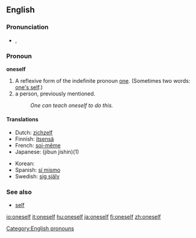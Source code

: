 ==English==

===Pronunciation===
{{English reflexive pronouns}}
*{{IPA|/wʌnˈsɛlf/}}, {{SAMPA|/wVn"sElf/}}

===Pronoun===
'''oneself'''

# A reflexive form of the indefinite pronoun [[one]]. (Sometimes two words: [[one's self]].)
# a person, previously mentioned.
#:''One can teach oneself to do this.''

====Translations====
{{top}}
*Dutch: [[zichzelf]]
*Finnish: [[itsensä]]
*French: [[soi-même]]
*Japanese: {{JAchar|[[自分自身]]}} (jibun jishin)(1)
{{mid}}
*Korean: {{ko-inline|자신|jasin}}
*Spanish: [[sí mismo]]
*Swedish: [[sig själv]]
{{bottom}}

===See also===
* [[self]]

[[Category:English pronouns]]

[[io:oneself]]
[[it:oneself]]
[[hu:oneself]]
[[ja:oneself]]
[[fi:oneself]]
[[zh:oneself]]